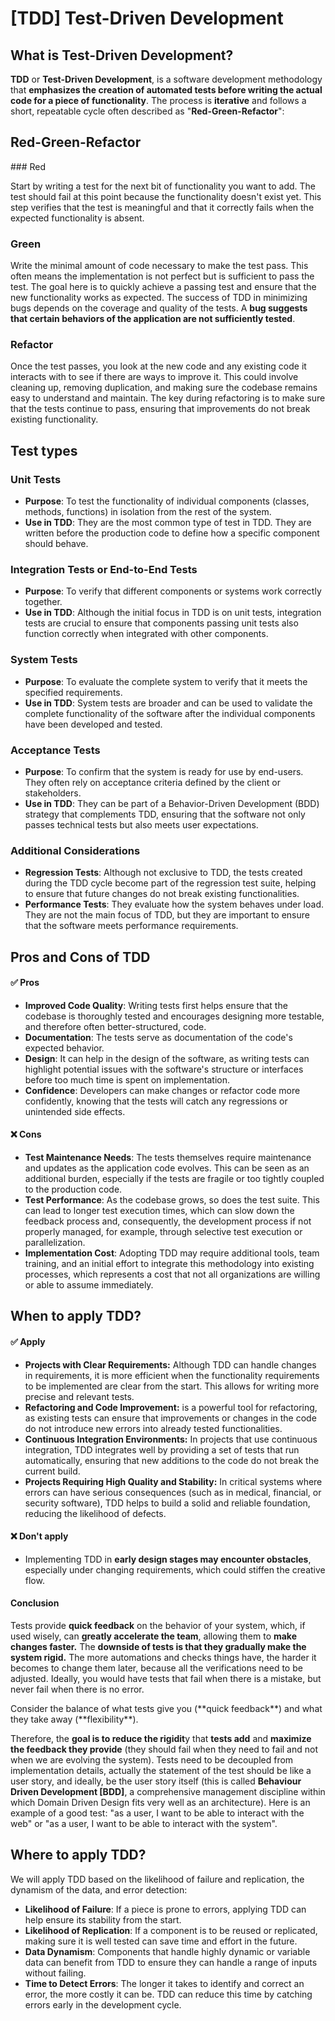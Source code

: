 # [TDD] Test-Driven Development

## What is Test-Driven Development?

**TDD** or **Test-Driven Development**, is a software development methodology that **emphasizes the creation of automated tests before writing the actual code for a piece of functionality**. The process is **iterative** and follows a short, repeatable cycle often described as "**Red-Green-Refactor**":

## Red-Green-Refactor

<Steps>
### Red
 
Start by writing a test for the next bit of functionality you want to add. The test should fail at this point because the functionality doesn't exist yet. This step verifies that the test is meaningful and that it correctly fails when the expected functionality is absent.
 
### Green
 
Write the minimal amount of code necessary to make the test pass. This often means the implementation is not perfect but is sufficient to pass the test. The goal here is to quickly achieve a passing test and ensure that the new functionality works as expected.
<Callout icon="🐛">
The success of TDD in minimizing bugs depends on the coverage and quality of the tests. A **bug suggests that certain behaviors of the application are not sufficiently tested**.
</Callout>
### Refactor

Once the test passes, you look at the new code and any existing code it interacts with to see if there are ways to improve it. This could involve cleaning up, removing duplication, and making sure the codebase remains easy to understand and maintain. The key during refactoring is to make sure that the tests continue to pass, ensuring that improvements do not break existing functionality.

</Steps>


## Test types

### Unit Tests

- **Purpose**: To test the functionality of individual components (classes, methods, functions) in isolation from the rest of the system.
- **Use in TDD**: They are the most common type of test in TDD. They are written before the production code to define how a specific component should behave.

### Integration Tests or End-to-End Tests

- **Purpose**: To verify that different components or systems work correctly together.
- **Use in TDD**: Although the initial focus in TDD is on unit tests, integration tests are crucial to ensure that components passing unit tests also function correctly when integrated with other components.

### System Tests

- **Purpose**: To evaluate the complete system to verify that it meets the specified requirements.
- **Use in TDD**: System tests are broader and can be used to validate the complete functionality of the software after the individual components have been developed and tested.

### Acceptance Tests

- **Purpose**: To confirm that the system is ready for use by end-users. They often rely on acceptance criteria defined by the client or stakeholders.
- **Use in TDD**: They can be part of a Behavior-Driven Development (BDD) strategy that complements TDD, ensuring that the software not only passes technical tests but also meets user expectations.

### Additional Considerations

- **Regression Tests**: Although not exclusive to TDD, the tests created during the TDD cycle become part of the regression test suite, helping to ensure that future changes do not break existing functionalities.
- **Performance Tests**: They evaluate how the system behaves under load. They are not the main focus of TDD, but they are important to ensure that the software meets performance requirements.

## Pros and Cons of TDD
#### ✅ Pros

- **Improved Code Quality**: Writing tests first helps ensure that the codebase is thoroughly tested and encourages designing more testable, and therefore often better-structured, code.
- **Documentation**: The tests serve as documentation of the code's expected behavior.
- **Design**: It can help in the design of the software, as writing tests can highlight potential issues with the software's structure or interfaces before too much time is spent on implementation.
- **Confidence**: Developers can make changes or refactor code more confidently, knowing that the tests will catch any regressions or unintended side effects.

#### ❌ Cons

- **Test Maintenance Needs**: The tests themselves require maintenance and updates as the application code evolves. This can be seen as an additional burden, especially if the tests are fragile or too tightly coupled to the production code.
- **Test Performance**: As the codebase grows, so does the test suite. This can lead to longer test execution times, which can slow down the feedback process and, consequently, the development process if not properly managed, for example, through selective test execution or parallelization.
- **Implementation Cost**: Adopting TDD may require additional tools, team training, and an initial effort to integrate this methodology into existing processes, which represents a cost that not all organizations are willing or able to assume immediately.

## When to apply TDD?

#### ✅ Apply

- **Projects with Clear Requirements:** Although TDD can handle changes in requirements, it is more efficient when the functionality requirements to be implemented are clear from the start. This allows for writing more precise and relevant tests.
- **Refactoring and Code Improvement:** is a powerful tool for refactoring, as existing tests can ensure that improvements or changes in the code do not introduce new errors into already tested functionalities.
- **Continuous Integration Environments:** In projects that use continuous integration, TDD integrates well by providing a set of tests that run automatically, ensuring that new additions to the code do not break the current build.
- **Projects Requiring High Quality and Stability:** In critical systems where errors can have serious consequences (such as in medical, financial, or security software), TDD helps to build a solid and reliable foundation, reducing the likelihood of defects.

#### ❌ Don't apply

- Implementing TDD in **early design stages may encounter obstacles**, especially under changing requirements, which could stiffen the creative flow.

#### Conclusion

Tests provide **quick feedback** on the behavior of your system, which, if used wisely, can **greatly accelerate the team**, allowing them to **make changes faster.** The **downside of tests is that they gradually make the system rigid.** The more automations and checks things have, the harder it becomes to change them later, because all the verifications need to be adjusted. Ideally, you would have tests that fail when there is a mistake, but never fail when there is no error. 

<Callout icon="💡"> 
Consider the balance of what tests give you (**quick feedback**) and what they take away (**flexibility**).
</Callout> 

Therefore, the **goal is to reduce the rigidit**y that **tests add** and **maximize the feedback they provide** (they should fail when they need to fail and not when we are evolving the system). Tests need to be decoupled from implementation details, actually the statement of the test should be like a user story, and ideally, be the user story itself (this is called **Behaviour Driven Development [BDD]**, a comprehensive management discipline within which Domain Driven Design fits very well as an architecture). Here is an example 
of a good test: "as a user, I want to be able to interact with the web" or "as a user, I want to be able to interact with the system". 


## Where to apply TDD?

We will apply TDD based on the likelihood of failure and replication, the dynamism of the data, and error detection:

- **Likelihood of Failure**: If a piece is prone to errors, applying TDD can help ensure its stability from the start.
- **Likelihood of Replication**: If a component is to be reused or replicated, making sure it is well tested can save time and effort in the future.
- **Data Dynamism**: Components that handle highly dynamic or variable data can benefit from TDD to ensure they can handle a range of inputs without failing.
- **Time to Detect Errors**: The longer it takes to identify and correct an error, the more costly it can be. TDD can reduce this time by catching errors early in the development cycle.